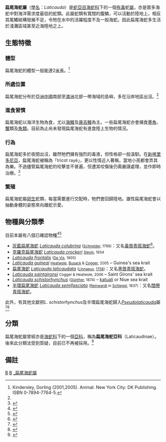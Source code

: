 {{Automatic Taxobox
| taxon = Laticauda
| image = Laticauda colubrina Lembeh2.jpg
| image_caption = [[灰藍扁尾海蛇|灰藍扁尾海蛇]]（''Laticauda colubrina''）
| authority = Laurenti, 1768
| subdivision_ranks = [[種_(生物)|物種]]
| subdivision = 有8種，詳見[[#物種與分類學|內文]]
}}

'''扁尾海蛇屬'''（[[學名|學名]]：''Laticauda''）是[[蛇亞目|蛇亞目]][[海蛇科|海蛇科]]下的一個[[毒蛇|有毒]]蛇[[屬|屬]]，亦是眾多海蛇中對海洋需求度最低的蛇類。此屬蛇類有寬闊的腹鱗，可以活動於陸地上，相反其尾鰭結構發展不足，令牠在水中的活躍程度不及一般海蛇。因此扁尾海蛇多生活於淺灘區域甚至近海陸地之上。

==生態特徵==
===體型===
扁尾海蛇的體型一般能達2[[米_(單位)|米]]長。<ref name="Animal">Kindersley, Dorling (2001,2005). Animal. New York City: DK Publishing. ISBN 0-7894-7764-5.</ref>

===所處位置===
扁尾海蛇分布於[[亞洲|亞洲]][[中國|中國]]南部至[[澳洲|澳洲]]北部一帶海域的島嶼，多在沿岸地區出沒。<ref name="Animal"/>

===進食習慣===
扁尾海蛇以海洋生物為食，尤以[[海鰻科|海鰻]]及[[康吉鰻|康吉鰻]]為主。一些扁尾海蛇亦會捕食[[墨魚|墨魚]]、[[蟹|蟹]]類及[[魚類|魚類]]。目前為止尚未發現扁尾海蛇有進食陸上生物的情況。

===行為===
扁尾海蛇多於夜間出沒，雖然牠們擁有強烈的毒液，但性格卻一般溫馴。在[[新喀里多尼亞|新喀里多尼亞]]，扁尾海蛇被稱為「tricot rayé」，更以性情近人著稱，當地小孩都會弄其為樂。不過儘管扁尾海蛇的咬擊並不普遍，但遭其咬傷後仍需嚴謹處理，並作即時治療。<ref>{{cite journal |url=https://www.medef.nc/component/phocadownload/category/204-2016?download=1757:lettre-d-information-hebdomadaire-n-202-29-mars-2016 |archiveurl=https://web.archive.org/web/20170323233614/https://www.medef.nc/component/phocadownload/category/204-2016?download=1757:lettre-d-information-hebdomadaire-n-202-29-mars-2016 |journal=Notes du Centre d'études biologiques de Chizé (尺澤生物學研究中心筆記) (UPR1934 CNRS) (CNRS DR15) |title=La Lettre de la Délégation n°202 |volume=202 |date=2016-03-29 |accessdate=2017-03-23 |archivedate=2017-03-23 |language=fr |author= |dead-url=yes }}</ref>

===繁殖===
扁尾海蛇屬[[卵生|卵生]]蛇類，每當需要進行交配時，牠們會回歸陸地。雄性扁尾海蛇會以抽動身體的姿態來向雌蛇示愛。

==物種與分類學==
目前本屬有八個已確認物種<ref>{{cite journal |last1=Heatwole |first1=H |last2=Busack |first2=S |last3=Cogger |first3=H |year=2005 |title=Geographic variation in sea kraits of the ''Laticauda colubrina'' complex (Serpentes: Elapidae: Hydrophiinae: Laticaudini) |journal=''[[Herpetological_Monographs|Herpetological Monographs]]'' |volume=19 |pages=1-136 }}</ref><ref>{{cite journal |last1=Cogger |first1=HG |last2=Heatwole |first2=HF |year=2006 |title=''Laticauda frontalis'' (de Vis, 1905) and ''Laticauda saintgironsi'' n.sp. from Vanuato and New Caledonia (Serpentes: Elapidae: Laticaudinae) – a new lineage of sea kraits? |journal=''[[Records_of_the_Australian_Museum|Records of the Australian Museum]]'' |volume=58 |pages=245-256 }}</ref>

* [[灰藍扁尾海蛇|灰藍扁尾海蛇]] ''[[Laticauda_colubrina|Laticauda colubrina]]'' <small>([[Johann_Gottlob_Theaenus_Schneider|Schneider]], 1799)</small>：又名[[黃唇青斑海蛇|黃唇青斑海蛇]]<ref>{{cite web |url=http://www.natgeomedia.com/video/58030 |title=你看過海蛇吞噬海鰻嗎？ |date=2017-03-21 |accessdate=2017-03-23 |language=zh-hant |archive-url=https://web.archive.org/web/20170323233447/http://www.natgeomedia.com/video/58030 |archive-date=2017-03-23 |dead-url=yes }}</ref>。
* [[克羅克扁尾海蛇|克羅克扁尾海蛇]] ''[[Laticauda_crockeri|Laticauda crockeri]]'' <small>[[Joseph_Richard_Slevin|Slevin]], 1934</small>
* ''[[Laticauda_frontalis|Laticauda frontalis]]'' <small>([[Charles_Walter_De_Vis|De Vis]], 1905)</small>
* ''[[Laticauda_guineai|Laticauda guineai]]'' <small>[[Harold_F._Heatwole|Heatwole]], [[Stephen_D._Busack|Busack]] & [[Harold_Cogger|Cogger]], 2005</small> – Guinea's sea krait
* [[扁尾海蛇|扁尾海蛇]] ''[[Laticauda_laticaudata|Laticauda laticaudata]]'' <small>([[Carl_Linnaeus|Linnaeus]], [[10th_edition_of_Systema_Naturae|1758]])</small>：又名[[黑唇青斑海蛇|黑唇青斑海蛇]]。
* ''[[Laticauda_saintgironsi|Laticauda saintgironsi]]'' <small>Cogger & Heatwole, 2006</small> – Saint Girons' sea krait
* ''[[Laticauda_schistorhynchus|Laticauda schistorhynchus]]'' <small>([[Albert_Günther|Günther]], 1874)</small> – [[katuali|katuali]] or Niue sea krait
* [[半環扁尾海蛇|半環扁尾海蛇]] ''[[Laticauda_semifasciata|Laticauda semifasciata]]'' <small>([[Caspar_Georg_Carl_Reinwardt|Reinwardt]] in [[Hermann_Schlegel|Schlegel]], 1837)</small>：又名[[闊帶青斑海蛇|闊帶青斑海蛇]]。

此外，有其他文獻把''L. schistorhynchus''及半環扁尾海蛇歸入''[[Pseudolaticauda|Pseudolaticauda]]''屬<ref>{{cite journal |last1=Kharin |first1=VE |last2=Czeblukov |first2=VP |year=2006 |title=A new revision of the sea kraits of family Laticaudidae Cope, 1879 (Serpentes: Colubroidea) |journal=''[[Russian_Journal_of_Herpetology|Russian Journal of Herpetology]]'' |volume=13 |pages=227-241 }}</ref><ref>{{cite web |url=http://www.snakesoftaiwan.com/Pseudolaticauda%20semifasciata/species_pseudolaticauda_semifasciata_ch.htm |first1=Hans |last1=Breuer |first2=William Christopher |last2=Murphy |editor=[[周信甫|周信甫]] |year=2010 |title=Pseudolaticauda semifasciata - 闊帶清斑海蛇 |accessdate=2017-03-23 |language=zh-hant |archive-date=2016-06-23 |archive-url=https://web.archive.org/web/20160623062313/http://snakesoftaiwan.com/Pseudolaticauda%20semifasciata/species_pseudolaticauda_semifasciata_ch.htm |dead-url=no }}</ref>

==分類==
扁尾海蛇屬曾經亦是[[海蛇科|海蛇科]]下的一個[[亞科|亞科]]，稱為'''扁尾海蛇亞科'''（Laticaudinae）。後來此分類法受到質疑，目前已不再被採用。<ref>{{Cite web |url=http://www.toxinology.com/generic_static_files/cslavh_antivenom_seasnake.html |title=CSL Antivenom Handbook - Sea Snake Antivenom |accessdate=2009-01-13 |archive-date=2008-12-22 |archive-url=https://web.archive.org/web/20081222065202/http://www.toxinology.com/generic_static_files/cslavh_antivenom_seasnake.html |dead-url=yes }}</ref>

==備註==
{{reflist}}
{{Taxonbar|from=Q210597}}

[[Category:扁尾海蛇亞科|B]]
[[Category:_1768年描述的分类群|B]]
[[Category:_扁尾海蛇屬|]]